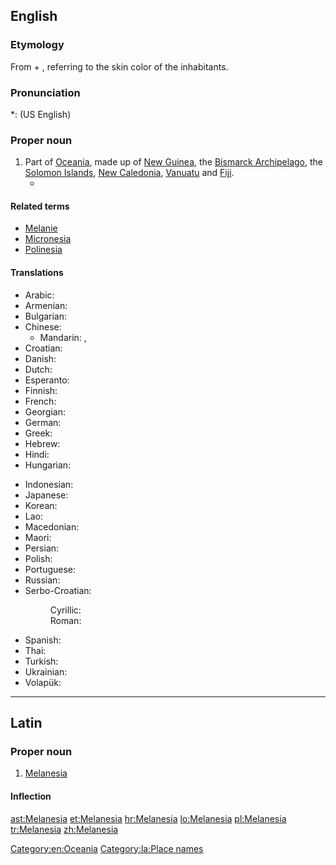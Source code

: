 ==English==
{{wikipedia}}

===Etymology===
From {{etyl|grc}} {{term|μέλας||dark|sc=polytonic|tr=melas|lang=grc}} + {{term|νῆσος||island|sc=polytonic|tr=nēsos|lang=grc}}, referring to the skin color of the inhabitants.

===Pronunciation===
*: (US English) {{rhymes|iːʒə}}

===Proper noun===
{{en-proper noun}}

# Part of [[Oceania]], made up of [[New Guinea]], the [[Bismarck Archipelago]], the [[Solomon Islands]], [[New Caledonia]], [[Vanuatu]] and [[Fiji]].
#* {{quote-journal
|passage=My job, then, is that of a cultural and religious broker of sorts, co-opting '''Melanesia''' to serve as a stimulus to thought in Le Moyne classrooms.
|page=315
|title=Thinking and teaching with the indigenous traditions of Melanesia
|journal=Beyond primitivism: indigenous religious traditions and modernity
|author=Mary N. MacDonald
|publisher=Routledge
|year=2004
|isbn=041527320X}}

====Related terms====
* [[Melanie]]
* [[Micronesia]]
* [[Polinesia]]

====Translations====
{{trans-top|part of Oceania}}
* Arabic: {{t-|ar|ميلانيزيا|f|tr=milaaniizya|sc=Arab}}
* Armenian: {{t-|hy|Մելանեզիա|tr=Melanezia}}
* Bulgarian: {{t-|bg|Меланезия|f|tr=Melanézija|sc=Cyrl}}
* Chinese:
** Mandarin: {{t-|cmn|美拉尼西亞|sc=Hani}}, {{t-|cmn|美拉尼西亚|tr=Měilāníxīyà|sc=Hani}}
* Croatian: {{t+|hr|Melanezija|f}}
* Danish: {{t|da|Melanesien|p}}
* Dutch: {{t-|nl|Melanesië}}
* Esperanto: {{t-|eo|Melanezio}}
* Finnish: {{t-|fi|Melanesia}}
* French: {{t+|fr|Mélanésie|f}}
* Georgian: {{t-|ka|მელანეზია|tr=melanezia|sc=Geor}}
* German: {{t-|de|Melanesien|n}}
* Greek: {{t-|el|Μελανησία|f|tr=Melanesía|sc=Grek}}
* Hebrew: {{t-|he|מלנזיה|sc=Hebr}}
* Hindi: {{t-|hi|मॅलानिशिया|tr=melāniśiyā|sc=Deva}}
* Hungarian: {{t-|hu|Melanézia}}
{{trans-mid}}
* Indonesian: {{t|id|Melenasia}}
* Japanese: {{t-|ja|メラネシア|tr=Meraneshia}}
* Korean: {{t-|ko|멜라네시아|tr=Mellanesia|sc=Kore}}
* Lao: {{t-|lo|ເມລາເນເຊຍ|sc=Laoo}}
* Macedonian: {{t-|mk|Меланезија|f|tr=Melanézija}}
* Maori: {{t|mi|Meranihia}}
* Persian: {{t+|fa|ملانزی|sc=fa-Arab}}
* Polish: {{t+|pl|Melanezja|f}}
* Portuguese: {{t-|pt|Melanésia|f}}
* Russian: {{t-|ru|Меланезия|f|tr=Melanézija}}
* Serbo-Croatian:
*: Cyrillic: {{t-|sh|Меланезија|f}}
*: Roman: {{t-|sh|Melanezija|f}}
* Spanish: {{t-|es|Melanesia|f}}
* Thai: {{t-|th|เมลานีเซีย|tr=maylaaneesia}}
* Turkish: {{t+|tr|Melanezya}}
* Ukrainian: {{t-|uk|Меланезія|f|tr=Melanézija|sc=Cyrl}}
* Volapük: {{t+|vo|Bläga-Seanuäns}}
{{trans-bottom}}

[[Category:en:Oceania]]

----

==Latin==
{{wikipedia|lang=la}}

===Proper noun===
{{la-proper noun|Melanesia|Melanesiae|Melanesiae|f|first}}

# [[#English|Melanesia]]

====Inflection====
{{la-decl-1st-loc|Melanesi}}

[[Category:la:Place names]]

[[ast:Melanesia]]
[[et:Melanesia]]
[[hr:Melanesia]]
[[lo:Melanesia]]
[[pl:Melanesia]]
[[tr:Melanesia]]
[[zh:Melanesia]]